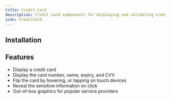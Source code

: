 ```yaml
---
title: Credit Card
description: Credit card components for displaying and validating credit card information.
icon: CreditCard
---
```


<Preview path="credit-card" />

## Installation

<Installer packageName="credit-card" />

## Features

- Display a credit card
- Display the card number, name, expiry, and CVV
- Flip the card by hovering, or tapping on touch devices
- Reveal the sensitive information on click
- Out-of-box graphics for popular service providers
